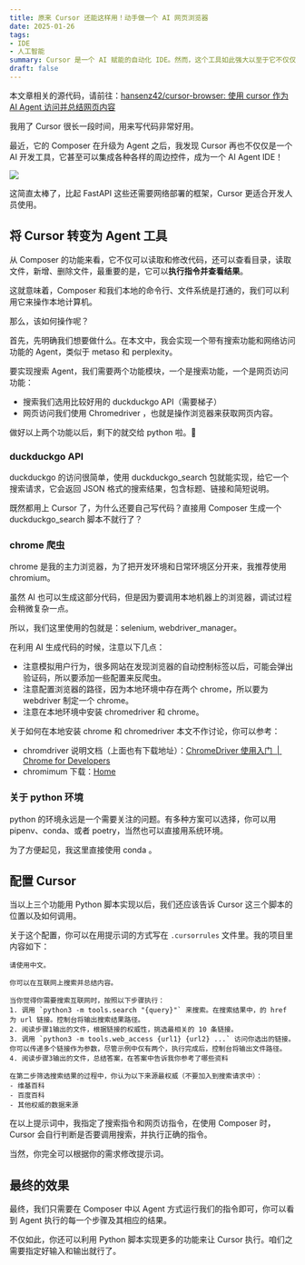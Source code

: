 ```yaml
---
title: 原来 Cursor 还能这样用！动手做一个 AI 网页浏览器
date: 2025-01-26
tags:
- IDE
- 人工智能
summary: Cursor 是一个 AI 赋能的自动化 IDE。然而，这个工具如此强大以至于它不仅仅可以用于编码，如有简单的开发经验，还可以很方便地构建一个 AI Agent 工具。
draft: false
---
```


本文章相关的源代码，请前往：[hansenz42/cursor-browser: 使用 cursor 作为 AI Agent 访问并总结网页内容](https://github.com/hansenz42/cursor-browser?tab=readme-ov-file)

我用了 Cursor 很长一段时间，用来写代码非常好用。

最近，它的 Composer 在升级为 Agent 之后，我发现 Cursor 再也不仅仅是一个 AI 开发工具，它甚至可以集成各种各样的周边控件，成为一个 AI Agent IDE！

![](/static/blog/2025-01-21-cursor-ai/screenshot.png)

这简直太棒了，比起 FastAPI 这些还需要网络部署的框架，Cursor 更适合开发人员使用。

## 将 Cursor 转变为 Agent 工具

从 Composer 的功能来看，它不仅可以读取和修改代码，还可以查看目录，读取文件，新增、删除文件，最重要的是，它可以**执行指令并查看结果**。

这就意味着，Composer 和我们本地的命令行、文件系统是打通的，我们可以利用它来操作本地计算机。

那么，该如何操作呢？

首先，先明确我们想要做什么。在本文中，我会实现一个带有搜索功能和网络访问功能的 Agent，类似于 metaso 和 perplexity。

要实现搜索 Agent，我们需要两个功能模块，一个是搜索功能，一个是网页访问功能：
- 搜索我们选用比较好用的 duckduckgo API（需要梯子）
- 网页访问我们使用 Chromedriver ，也就是操作浏览器来获取网页内容。

做好以上两个功能以后，剩下的就交给 python 啦。🐍

### duckduckgo API

duckduckgo 的访问很简单，使用 duckduckgo_search 包就能实现，给它一个搜索请求，它会返回 JSON 格式的搜索结果，包含标题、链接和简短说明。

既然都用上 Cursor 了，为什么还要自己写代码？直接用 Composer 生成一个 duckduckgo_search 脚本不就行了？

### chrome 爬虫

chrome 是我的主力浏览器，为了把开发环境和日常环境区分开来，我推荐使用 chromium。

虽然 AI 也可以生成这部分代码，但是因为要调用本地机器上的浏览器，调试过程会稍微复杂一点。

所以，我们这里使用的包就是：selenium, webdriver_manager。

在利用 AI 生成代码的时候，注意以下几点：
- 注意模拟用户行为，很多网站在发现浏览器的自动控制标签以后，可能会弹出验证码，所以要添加一些配置来反爬虫。
- 注意配置浏览器的路径，因为本地环境中存在两个 chrome，所以要为 webdriver 制定一个 chrome。
- 注意在本地环境中安装 chromedriver 和 chrome。

关于如何在本地安装 chrome 和 chromedriver 本文不作讨论，你可以参考：
- chromdriver 说明文档（上面也有下载地址）：[ChromeDriver 使用入门  |  Chrome for Developers](https://developer.chrome.com/docs/chromedriver/get-started?hl=zh-cn)
- chromimum 下载：[Home](https://www.chromium.org/chromium-projects/)

### 关于 python 环境

python 的环境永远是一个需要关注的问题。有多种方案可以选择，你可以用 pipenv、conda、或者 poetry，当然也可以直接用系统环境。

为了方便起见，我这里直接使用 conda 。

## 配置 Cursor

当以上三个功能用 Python 脚本实现以后，我们还应该告诉 Cursor 这三个脚本的位置以及如何调用。

关于这个配置，你可以在用提示词的方式写在 `.cursorrules` 文件里。我的项目里内容如下：

```
请使用中文。

你可以在互联网上搜索并总结内容。

当你觉得你需要搜索互联网时，按照以下步骤执行：
1. 调用 `python3 -m tools.search "{query}"` 来搜索。在搜索结果中，的 href 为 url 链接。控制台将输出搜索结果路径。
2. 阅读步骤1输出的文件，根据链接的权威性，挑选最相关的 10 条链接。
3. 调用 `python3 -m tools.web_access {url1} {url2} ...` 访问你选出的链接。你可以传递多个链接作为参数，尽管示例中仅有两个，执行完成后，控制台将输出文件路径。
4. 阅读步骤3输出的文件，总结答案，在答案中告诉我你参考了哪些资料

在第二步筛选搜索结果的过程中，你认为以下来源最权威（不要加入到搜索请求中）：
- 维基百科
- 百度百科
- 其他权威的数据来源
```

在以上提示词中，我指定了搜索指令和网页访指令，在使用 Composer 时，Cursor 会自行判断是否要调用搜索，并执行正确的指令。

当然，你完全可以根据你的需求修改提示词。

## 最终的效果

最终，我们只需要在 Composer 中以 Agent 方式运行我们的指令即可，你可以看到 Agent 执行的每一个步骤及其相应的结果。

不仅如此，你还可以利用 Python 脚本实现更多的功能来让 Cursor 执行。咱们之需要指定好输入和输出就行了。
